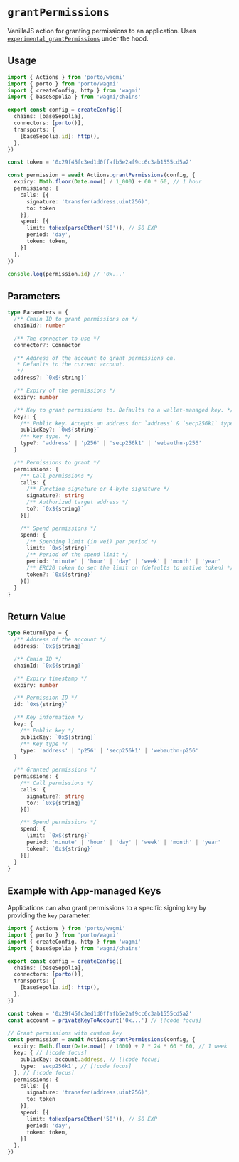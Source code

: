 # `grantPermissions`

VanillaJS action for granting permissions to an application. Uses [`experimental_grantPermissions`](/sdk/rpc/experimental_grantPermissions) under the hood.

## Usage

```ts
import { Actions } from 'porto/wagmi'
import { porto } from 'porto/wagmi'
import { createConfig, http } from 'wagmi'
import { baseSepolia } from 'wagmi/chains'

export const config = createConfig({
  chains: [baseSepolia],
  connectors: [porto()],
  transports: {
    [baseSepolia.id]: http(),
  },
})

const token = '0x29f45fc3ed1d0ffafb5e2af9cc6c3ab1555cd5a2'

const permission = await Actions.grantPermissions(config, {
  expiry: Math.floor(Date.now() / 1_000) + 60 * 60, // 1 hour
  permissions: {
    calls: [{
      signature: 'transfer(address,uint256)',
      to: token
    }],
    spend: [{
      limit: toHex(parseEther('50')), // 50 EXP
      period: 'day',
      token: token,
    }]
  },
})

console.log(permission.id) // '0x...'
```

## Parameters

```ts
type Parameters = {
  /** Chain ID to grant permissions on */
  chainId?: number

  /** The connector to use */
  connector?: Connector

  /** Address of the account to grant permissions on.
   * Defaults to the current account.
   */
  address?: `0x${string}`

  /** Expiry of the permissions */
  expiry: number

  /** Key to grant permissions to. Defaults to a wallet-managed key. */
  key?: {
    /** Public key. Accepts an address for `address` & `secp256k1` types. */
    publicKey?: `0x${string}`
    /** Key type. */
    type?: 'address' | 'p256' | 'secp256k1' | 'webauthn-p256'
  }

  /** Permissions to grant */
  permissions: {
    /** Call permissions */
    calls: {
      /** Function signature or 4-byte signature */
      signature?: string
      /** Authorized target address */
      to?: `0x${string}`
    }[]

    /** Spend permissions */
    spend: {
      /** Spending limit (in wei) per period */
      limit: `0x${string}`
      /** Period of the spend limit */
      period: 'minute' | 'hour' | 'day' | 'week' | 'month' | 'year'
      /** ERC20 token to set the limit on (defaults to native token) */
      token?: `0x${string}`
    }[]
  }
}
```

## Return Value

```ts
type ReturnType = {
  /** Address of the account */
  address: `0x${string}`

  /** Chain ID */
  chainId: `0x${string}`

  /** Expiry timestamp */
  expiry: number

  /** Permission ID */
  id: `0x${string}`

  /** Key information */
  key: {
    /** Public key */
    publicKey: `0x${string}`
    /** Key type */
    type: 'address' | 'p256' | 'secp256k1' | 'webauthn-p256'
  }

  /** Granted permissions */
  permissions: {
    /** Call permissions */
    calls: {
      signature?: string
      to?: `0x${string}`
    }[]

    /** Spend permissions */
    spend: {
      limit: `0x${string}`
      period: 'minute' | 'hour' | 'day' | 'week' | 'month' | 'year'
      token?: `0x${string}`
    }[]
  }
}
```

## Example with App-managed Keys

Applications can also grant permissions to a specific signing key by providing the `key` parameter.

```ts
import { Actions } from 'porto/wagmi'
import { porto } from 'porto/wagmi'
import { createConfig, http } from 'wagmi'
import { baseSepolia } from 'wagmi/chains'

export const config = createConfig({
  chains: [baseSepolia],
  connectors: [porto()],
  transports: {
    [baseSepolia.id]: http(),
  },
})

const token = '0x29f45fc3ed1d0ffafb5e2af9cc6c3ab1555cd5a2'
const account = privateKeyToAccount('0x...') // [!code focus]

// Grant permissions with custom key
const permission = await Actions.grantPermissions(config, {
  expiry: Math.floor(Date.now() / 1000) + 7 * 24 * 60 * 60, // 1 week
  key: { // [!code focus]
    publicKey: account.address, // [!code focus]
    type: 'secp256k1', // [!code focus]
  }, // [!code focus]
  permissions: {
    calls: [{
      signature: 'transfer(address,uint256)',
      to: token
    }],
    spend: [{
      limit: toHex(parseEther('50')), // 50 EXP
      period: 'day',
      token: token,
    }]
  },
})
```